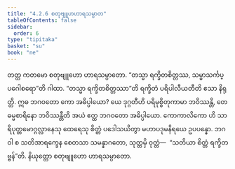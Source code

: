 ```yaml
---
title: "4.2.6 စတုဗျူဟဟာရသမ္ပာတ"
tableOfContents: false
sidebar:
  order: 6
type: "tipitaka"
basket: "su"
book: "ne"
---
```



<DynamicBreadcrumb />

<Division number="68" book="ne" e="ch" v="27" p="86">

<Paragraph number="506" book="ne">
တတ္ထ ကတမော စတုဗျူဟော ဟာရသမ္ပာတော.
</Paragraph>

<Paragraph number="507" book="ne">
“တသ္မာ ရက္ခိတစိတ္တဿ, သမ္မာသင်္ကပ္ပဂေါစရော”တိ ဂါထာ. “တသ္မာ ရက္ခိတစိတ္တဿာ”တိ ရက္ခိတံ ပရိပါလီယတီတိ ဧသာ နိရုတ္တိ. ဣဓ ဘဂဝတော ကော အဓိပ္ပါယော? ယေ ဒုဂ္ဂတီဟိ ပရိမုစ္စိတုကာမာ ဘဝိဿန္တိ, တေ ဓမ္မစာရိနော ဘဝိဿန္တီတိ အယံ ဧတ္ထ ဘဂဝတော အဓိပ္ပါယော. ကောကာလိကော ဟိ သာရိပုတ္တမောဂ္ဂလ္လာနေသု ထေရေသု စိတ္တံ ပဒေါသယိတွာ မဟာပဒုမနိရယေ ဥပပန္နော. ဘဂဝါ စ သတိအာရက္ခေန စေတသာ သမန္နာဂတော, သုတ္တမှိ ဝုတ္တံ—  “သတိယာ စိတ္တံ ရက္ခိတဗ္ဗန်”တိ.

</Paragraph>
</Division>

<Paragraph number="508" type="center" book="ne">
နိယုတ္တော စတုဗျူဟော ဟာရသမ္ပာတော.
</Paragraph>